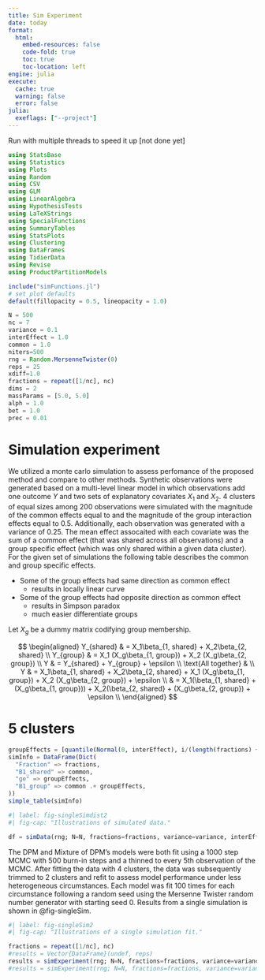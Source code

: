 ```yaml
---
title: Sim Experiment
date: today
format:
  html:
    embed-resources: false
    code-fold: true
    toc: true
    toc-location: left
engine: julia
execute: 
  cache: true
  warning: false
  error: false
julia:
  exeflags: ["--project"]
---
```


Run with multiple threads to speed it up [not done yet]


```julia
using StatsBase
using Statistics
using Plots
using Random
using CSV
using GLM
using LinearAlgebra
using HypothesisTests
using LaTeXStrings
using SpecialFunctions
using SummaryTables 
using StatsPlots
using Clustering
using DataFrames
using TidierData
using Revise
using ProductPartitionModels

include("simFunctions.jl")
# set plot defaults
default(fillopacity = 0.5, lineopacity = 1.0)
```


```julia
N = 500
nc = 7
variance = 0.1
interEffect = 1.0
common = 1.0
niters=500
rng = Random.MersenneTwister(0)
reps = 25
xdiff=1.0
fractions = repeat([1/nc], nc)
dims = 2
massParams = [5.0, 5.0]
alph = 1.0
bet = 1.0
prec = 0.01
```

# Simulation experiment

We utilized a monte carlo simulation to assess perfomance of the proposed method and compare to other methods.
Synthetic observations were generated based on a multi-level linear model in which observations add one outcome $Y$ and two sets of explanatory covariates $X_1$ and $X_2$.
4 clusters of equal sizes among 200 observations were simulated with the magnitude of the common effects equal to and the magnitude of the group interaction effects equal to 0.5.
Additionally, each observation was generated with a variance of 0.25. 
The mean effect assocaited with each covariate was the sum of a common effect (that was shared across all observations) and a group specific effect (which was only shared within a given data cluster).
For the given set of simulations the following table describes the common and group specific effects.

- Some of the group effects had same direction as common effect
  - results in locally linear curve
- Some of the group effects had opposite direction as common effect
  - results in Simpson paradox
  - much easier differentiate groups


Let $X_g$ be a dummy matrix codifying group membership.

$$
  \begin{aligned}
    Y_{shared} & = X_1\beta_{1, shared} + X_2\beta_{2, shared} \\ 
    Y_{group} & = X_1 (X_g\beta_{1, group}) + X_2 (X_g\beta_{2, group}) \\
    Y & = Y_{shared} + Y_{group} + \epsilon \\
    \text{All together} & \\
    Y & = X_1\beta_{1, shared} + X_2\beta_{2, shared} + X_1 (X_g\beta_{1, group}) + X_2 (X_g\beta_{2, group}) + \epsilon \\
    & = X_1(\beta_{1, shared} + (X_g\beta_{1, group})) + X_2(\beta_{2, shared} + (X_g\beta_{2, group}) + \epsilon \\
  \end{aligned}
$$

# 5 clusters

```julia
groupEffects = [quantile(Normal(0, interEffect), i/(length(fractions) + 1)) for i in 1:length(fractions)]
simInfo = DataFrame(Dict(
  "Fraction" => fractions,
  "B1_shared" => common,
  "ge" => groupEffects,
  "B1_group" => common .+ groupEffects,
))
simple_table(simInfo)
```

```julia
#| label: fig-singleSimdist2
#| fig-cap: "Illustrations of simulated data."

df = simData(rng; N=N, fractions=fractions, variance=variance, interEffect=interEffect, common=common, plotSim = true, xdiff=xdiff, dims = 2)
```


The DPM and Mixture of DPM's models were both fit using a 1000 step MCMC with 500 burn-in steps and a thinned to every 5th observation of the MCMC.
After fitting the data with 4 clusters, the data was subsequently trimmed to 2 clusters and refit to assess model performance under less heterogeneous circumstances.
Each model was fit 100 times for each circumstance following a random seed using the Mersenne Twister random number generator with starting seed 0.
Results from a single simulation is shown in @fig-singleSim.

```julia
#| label: fig-singleSim2
#| fig-cap: "Illustrations of a single simulation fit."

fractions = repeat([1/nc], nc)
#results = Vector{DataFrame}(undef, reps)
results = simExperiment(rng; N=N, fractions=fractions, variance=variance, interEffect=interEffect, common=common, plotFit=true, niters=niters, prec=0.1, alph=1.0, bet=1.0, plotSim=false, xdiff=xdiff, dims=dims, massParams = [1e-4, 1e-4])
#results = simExperiment(rng; N=N, fractions=fractions, variance=variance, interEffect=interEffect, common=common, plotFit=false, niters=niters, prec=0.1, alph=1.0, bet=1.0, plotSim=false, xdiff=xdiff, dims=dims)
```

<!--
```julia
#| output: false

seeds = MersenneTwister.(rand(1:10^8, Threads.nthreads()))  # or generate from original rng

if !isfile("5_clustResults.csv")
    # n,  fractions, variance, interEffect, common
    Threads.@threads for i in 2:reps
        try
           println(i)
           results[i] = simExperiment(seeds[Threads.threadid()], N, fractions, variance, interEffect, common, false, niters, xdiff = xdiff)
        catch err
            println("sim Failed")
        end
    end   
    defined_results = [results[i] for i in 1:reps if isassigned(results, i)]
    df = vcat(defined_results...)
    CSV.write("5_clustResults.csv", df, writeheader = true, append = true)
end
results = CSV.read("5_clustResults.csv", DataFrame, header = 1) 

# replace and value below 0.75 with missing in columns starting with "rind"
# results = @chain results begin
#     @mutate(
#         midDPM = ifelse(rind_DPM <= 0.75, missing, midDPM),
#         midMix = ifelse(rind_Mix <= 0.75, missing, midMix),
#         midMixoos = ifelse(rind_Mix <= 0.75, missing, midMixoos),
#         midDPMoos = ifelse(rind_DPM <= 0.75, missing, midDPMoos),
#         rindMixoos = ifelse(rind_Mix <= 0.75, missing, rindMixoos),
#         rind_DPMoos = ifelse(rind_DPM <= 0.75, missing, rind_DPMoos),
#         rind_Mix = ifelse(rind_Mix <= 0.75, missing, rind_Mix),
#         rind_DPM = ifelse(rind_DPM <= 0.75, missing, rind_DPM),
#         mixEq = ifelse(mixEq <= 20, missing, mixEq),
#         dpmEq = ifelse(dpmEq <= 20, missing, dpmEq),
# )
# end
```

## Overall assessment
To assess overall model performance of each method, we characterized the root mean squared prediction error (RMSE) for bayesian methods we summarized this with the posterior median of the RMSE.
Additionally, we computed the proportion of observations lying within the 95\% predictive credible interval which we call the Bayesian p-value @fig-bayesPvalue.
We also considered the differentiation between the DPM and Mixture of DPM models with a two-tailed Kolmogorov-Smirnov test @fig-ksTest.



## Clustering and Prediction
Next, we compared the models ability to cluster and predict within the fit dataset. These were assess through the median posterior Rand index @fig-randIndex and the median posterior RMSE @fig-RMSE.


```julia
#| label: fig-randIndex2
#| fig-cap: "Rand index for 2 and four clusters."

p1 = histogram([results.rind_Mix, results.rind_DPM, results.rind_K],
          opacity = 0.5,
          labels = ["PPMx-shared" "PPMx" "Kmean"],
          title = "2 cluster"
          )
# p2 = histogram([results.rind_Mix_2, results.rind_DPM_2, results.rind_K_2],
#           opacity = 0.5,
#           labels = ["PPMx-shared" "PPMx" "Kmean"],
#           title = "2 cluster"
#           )
p3 = histogram([results.rindMixoos, results.rind_DPMoos, results.rind_Koos],
          opacity = 0.5,
          labels = ["PPMx-shared" "PPMx" "Kmean"],
          title = "2 cluster (OOS)"
          )
xlims!(0, 1.1)
# p4 = histogram([results.rind_Mix_2oos, results.rind_DPM_2oos, results.rind_K_2oos],
#           opacity = 0.5,
#           labels = ["PPMx-shared" "PPMx" "Kmean"],
#           title = "2 cluster (OOS)"
#           )
plot(p1, p3, layout= [1,1], plot_title = "Rand index")
```

```julia
#| label: fig-RMSE2
#| fig-cap: "RMSE for 2 and four clusters."

p1 = histogram([results.midMix, results.midDPM, results.kmean_MSE],
          opacity = 0.33,
          labels = ["PPMx-shared" "PPMx" "Kmean"],
          title = "2 cluster"
          )
# p2 = histogram([results.midMix2, results.midDPM2, results.kmean_MSE_2],
#           opacity = 0.5,
#           labels = ["PPMx-shared" "PPMx" "Kmean"],
#           title = "2 cluster"
#           )
p3 = histogram([results.midMixoos, results.midDPMoos, results.kmean_MSEoos],
          opacity = 0.5,
          labels = ["PPMx-shared" "PPMx" "Kmean"],
          title = "2 cluster (OOS)"
          )
# p4 = histogram([results.midMix2oos, results.midDPM2oos, results.kmean_MSE_2oos],
#           opacity = 0.5,
#           labels = ["PPMx-shared" "PPMx" "Kmean"],
#           title = "2 cluster (OOS)"
#           )
plot(p1, p3, layout= [1,1], plot_title = "Median posterior RMSE")
```


```julia
#| label: fig-nclusts2
#| fig-cap: "Number of clusts for 2 simulated clusters."

histogram([results.ncMix, results.ncDPM, results.ncK],
          opacity = 0.33,
          labels = ["PPMx-shared" "PPMx" "Kmean"],
          title = "2 cluster"
          )


```

```julia
#| label: fig-mixing2
#| fig-cap: "Number of steps until mixed."

histogram([results.mixEq, results.dpmEq],
          opacity = 0.33,
          labels = ["PPMx-shared" "PPMx"],
          title = "2 cluster"
          )
```


## Common effect inference
We assessed the estimation of common effects.

```julia
p1 = histogram([results.meanBeta1 results.meanBetakclust1], label = ["4 cluster"  "Kmean"], opacity = 0.5, title = "Common effects")
xlims!(-10,10)
vline!([common], label = "true", linewidth = 4, color = :black)
#p2 = histogram([results.meanBeta2 results.meanBetakclust2], label = ["4 cluster"  "Kmean"], opacity = 0.5)
#vline!(-[common], label = "true", linewidth = 4, color = :black)

```

## Group Inference
We assessed the estimation of group specific effects.
```julia
p1 = histogram([results.Mix_beta1_c1 results.dpm_beta1_c1], label = ["PPMx-shared" "PPMx"], title = "Cluster 1, " * L"\beta_1 (2 clusters)")
```



## Table summary
```julia
@chain results begin
    @summarize(
        Mix_rind = round(median(skipmissing(rind_Mix)),digits = 2),
        DPM_rind = round(median(skipmissing(rind_DPM)), digits= 2),
        k_rind = round(median(skipmissing(rind_K)), digits = 2),
        Mix_rindiqr = round(iqr(skipmissing(rind_Mix)),digits = 2),
        DPM_rindiqr = round(iqr(skipmissing(rind_DPM)), digits= 2),
        k_rindiqr = round(iqr(skipmissing(rind_K)), digits = 2),
        Mix_rmse = round(median(skipmissing(midMix)),digits = 2),
        DPM_rmse = round(median(skipmissing(midDPM)), digits= 2),
        k_rmse = round(median(skipmissing(kmean_MSE)), digits = 2),
        Mix_rmsesd = round(iqr(skipmissing(midMix)),digits = 2),
        DPM_rmsesd = round(iqr(skipmissing(midDPM)), digits= 2),
        k_rmsesd = round(iqr(skipmissing(kmean_MSE)), digits = 2),
    )
  @unite(MixRind, (Mix_rind, Mix_rindiqr), "-")
  @unite(DPMRind, (DPM_rind, DPM_rindiqr), "-")
  @unite(kRind, (k_rind, k_rindiqr), "-")
  @unite(MixMSE, (Mix_rmse, Mix_rmsesd), "-")
  @unite(DPMMSE, (DPM_rmse, DPM_rmsesd), "-")
  @unite(kMSE, (k_rmse, k_rmsesd), "-")
  @mutate(
    MixRind = replace(MixRind, "-" => " ("),
    DPMRind = replace(DPMRind, "-" => " ("),
    kRind = replace(kRind, "-" => " ("),
    MixMSE = replace(MixMSE, "-" => " ("),
    DPMMSE = replace(DPMMSE, "-" => " ("),
    kMSE = replace(kMSE, "-" => " ("),
  )
  @mutate(
    # add ")" to end of stirng
    MixRind = replace(MixRind, r"$" => ")"),
    DPMRind = replace(DPMRind, r"$" => ")"),
    kRind = replace(kRind, r"$" => ")"),
    MixMSE = replace(MixMSE, r"$" => ")"),
    DPMMSE = replace(DPMMSE, r"$" => ")"),
    kMSE = replace(kMSE, r"$" => ")"),
  ) 
  simple_table()
end
```


# 4 clusters

```julia
nc = 4
fractions = repeat([1/nc], nc)
groupEffects = [quantile(Normal(0, interEffect), i/(length(fractions) + 1)) for i in 1:length(fractions)]
simInfo = DataFrame(Dict(
  "Fraction" => fractions,
  "B1_shared" => common,
  "ge" => groupEffects,
  "B1_group" => common .+ groupEffects,
))
simple_table(simInfo)
```

```julia
#| label: fig-singleSimdist
#| fig-cap: "Illustrations of simulated data."

df = simData(rng; N=N, fractions=fractions, variance=variance, interEffect=interEffect, common=common, plotSim = true, xdiff=xdiff)
```

```julia
#| label: fig-singleSim
#| fig-cap: "Illustrations of a single simulation fit."

results = Vector{DataFrame}(undef, reps)
#results[1] = simExperiment(rng, N, fractions, variance, interEffect, common, true, niters, xdiff = xdiff)
```


```julia
#| output: false

seeds = MersenneTwister.(rand(1:10^8, Threads.nthreads()))  # or generate from original rng
if !isfile("4_clustResults.csv")
    # n,  fractions, variance, interEffect, common
    Threads.@threads for i in 2:reps
        try
           println(i)
           results[i] = simExperiment(seeds[Threads.threadid()], N, fractions, variance, interEffect, common, false, niters, xdiff = xdiff)
        catch err
            println("sim Failed")
        end
    end   
    defined_results = [results[i] for i in 1:100 if isassigned(results, i)]
    df = vcat(defined_results...)
    CSV.write("4_clustResults.csv", df, writeheader = true, append = false)
end
results = CSV.read("4_clustResults.csv", DataFrame, header = 1)
results = @chain results begin
    @mutate(
        midDPM = ifelse(rind_DPM <= 0.75, missing, midDPM),
        midMix = ifelse(rind_Mix <= 0.75, missing, midMix),
        midMixoos = ifelse(rind_Mix <= 0.75, missing, midMixoos),
        midDPMoos = ifelse(rind_DPM <= 0.75, missing, midDPMoos),
        rindMixoos = ifelse(rind_Mix <= 0.75, missing, rindMixoos),
        rind_DPMoos = ifelse(rind_DPM <= 0.75, missing, rind_DPMoos),
        rind_Mix = ifelse(rind_Mix <= 0.75, missing, rind_Mix),
        rind_DPM = ifelse(rind_DPM <= 0.75, missing, rind_DPM),
        mixEq = ifelse(mixEq <= 20, missing, mixEq),
        dpmEq = ifelse(dpmEq <= 20, missing, dpmEq),
)
end
```



## Overall assessment
To assess overall model performance of each method, we characterized the root mean squared prediction error (RMSE) for bayesian methods we summarized this with the posterior median of the RMSE.
Additionally, we computed the proportion of observations lying within the 95\% predictive credible interval which we call the Bayesian p-value @fig-bayesPvalue.
We also considered the differentiation between the DPM and Mixture of DPM models with a two-tailed Kolmogorov-Smirnov test @fig-ksTest.

## Clustering and Prediction
Next, we compared the models ability to cluster and predict within the fit dataset. These were assess through the median posterior Rand index @fig-randIndex and the median posterior RMSE @fig-RMSE.


```julia
#| label: fig-randIndex
#| fig-cap: "Rand index for 2 and four clusters."

p1 = histogram([results.rind_Mix, results.rind_DPM, results.rind_K],
          opacity = 0.5,
          labels = ["PPMx-shared" "PPMx" "Kmean"],
          title = "4 cluster"
          )
# p2 = histogram([results.rind_Mix_2, results.rind_DPM_2, results.rind_K_2],
#           opacity = 0.5,
#           labels = ["PPMx-shared" "PPMx" "Kmean"],
#           title = "2 cluster"
#           )
p3 = histogram([results.rindMixoos, results.rind_DPMoos, results.rind_Koos],
          opacity = 0.5,
          labels = ["PPMx-shared" "PPMx" "Kmean"],
          title = "4 cluster (OOS)"
          )
# p4 = histogram([results.rind_Mix_2oos, results.rind_DPM_2oos, results.rind_K_2oos],
#           opacity = 0.5,
#           labels = ["PPMx-shared" "PPMx" "Kmean"],
#           title = "2 cluster (OOS)"
#           )
plot(p1, p3, layout= [1,1], plot_title = "Rand index")
```

```julia
#| label: fig-RMSE
#| fig-cap: "RMSE for 2 and four clusters."

p1 = histogram([results.midMix, results.midDPM, results.kmean_MSE],
          opacity = 0.5,
          labels = ["PPMx-shared" "PPMx" "Kmean"],
          title = "4 cluster"
          )
# p2 = histogram([results.midMix2, results.midDPM2, results.kmean_MSE_2],
#           opacity = 0.5,
#           labels = ["PPMx-shared" "PPMx" "Kmean"],
#           title = "2 cluster"
#           )
p3 = histogram([results.midMixoos, results.midDPMoos, results.kmean_MSEoos],
          opacity = 0.5,
          labels = ["PPMx-shared" "PPMx" "Kmean"],
          title = "4 cluster (OOS)"
          )
# p4 = histogram([results.midMix2oos, results.midDPM2oos, results.kmean_MSE_2oos],
#           opacity = 0.5,
#           labels = ["PPMx-shared" "PPMx" "Kmean"],
#           title = "2 cluster (OOS)"
#           )
plot(p1, p3, layout= [1,1], plot_title = "Median posterior RMSE")
```


## Common effect inference
We assessed the estimation of common effects.

```julia
p1 = histogram([results.meanBeta1 results.meanBetakclust1], label = ["4 cluster"  "Kmean"], opacity = 0.5)
vline!([common], label = "true", linewidth = 4, color = :black)

plot(p1, plot_title = "Common effects")

```

## Group Inference
We assessed the estimation of group specific effects.
```julia
p1 = histogram([results.Mix_beta1_c1 results.dpm_beta1_c1], label = ["PPMx-shared" "PPMx"], title = "Cluster 1, " * L"\beta_1")
```


## Table summary
```julia
@chain results begin
    @summarize(
        Mix_rind = round(median(skipmissing(rind_Mix)),digits = 2),
        DPM_rind = round(median(skipmissing(rind_DPM)), digits= 2),
        k_rind = round(median(skipmissing(rind_K)), digits = 2),
        Mix_rindiqr = round(iqr(skipmissing(rind_Mix)),digits = 2),
        DPM_rindiqr = round(iqr(skipmissing(rind_DPM)), digits= 2),
        k_rindiqr = round(iqr(skipmissing(rind_K)), digits = 2),
        Mix_rmse = round(median(skipmissing(midMix)),digits = 2),
        DPM_rmse = round(median(skipmissing(midDPM)), digits= 2),
        k_rmse = round(median(skipmissing(kmean_MSE)), digits = 2),
        Mix_rmsesd = round(iqr(skipmissing(midMix)),digits = 2),
        DPM_rmsesd = round(iqr(skipmissing(midDPM)), digits= 2),
        k_rmsesd = round(iqr(skipmissing(kmean_MSE)), digits = 2),
    )
  @unite(MixRind, (Mix_rind, Mix_rindiqr), "-")
  @unite(DPMRind, (DPM_rind, DPM_rindiqr), "-")
  @unite(kRind, (k_rind, k_rindiqr), "-")
  @unite(MixMSE, (Mix_rmse, Mix_rmsesd), "-")
  @unite(DPMMSE, (DPM_rmse, DPM_rmsesd), "-")
  @unite(kMSE, (k_rmse, k_rmsesd), "-")
  @mutate(
    MixRind = replace(MixRind, "-" => " ("),
    DPMRind = replace(DPMRind, "-" => " ("),
    kRind = replace(kRind, "-" => " ("),
    MixMSE = replace(MixMSE, "-" => " ("),
    DPMMSE = replace(DPMMSE, "-" => " ("),
    kMSE = replace(kMSE, "-" => " ("),
  )
  @mutate(
    # add ")" to end of stirng
    MixRind = replace(MixRind, r"$" => ")"),
    DPMRind = replace(DPMRind, r"$" => ")"),
    kRind = replace(kRind, r"$" => ")"),
    MixMSE = replace(MixMSE, r"$" => ")"),
    DPMMSE = replace(DPMMSE, r"$" => ")"),
    kMSE = replace(kMSE, r"$" => ")"),
  ) 
  simple_table()
end
```

```julia
#| label: fig-nclusts4
#| fig-cap: "Number of clusts for 4 simulated clusters."

histogram([results.ncMix, results.ncDPM, results.ncK],
          opacity = 0.33,
          labels = ["PPMx-shared" "PPMx" "Kmean"],
          title = "4 cluster"
          )
```

```julia
#| label: fig-mixing4
#| fig-cap: "Number of steps until mixed for 4 clusters."

histogram([results.mixEq, results.dpmEq],
          opacity = 0.33,
          labels = ["PPMx-shared" "PPMx"],
          title = "2 cluster"
          )


```
-->
